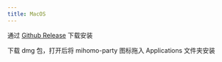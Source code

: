 ```yaml
---
title: MacOS
---
```


通过 [Github Release](https://github.com/pompurin404/mihomo-party/releases/latest) 下载安装

下载 dmg 包，打开后将 mihomo-party 图标拖入 Applications 文件夹安装